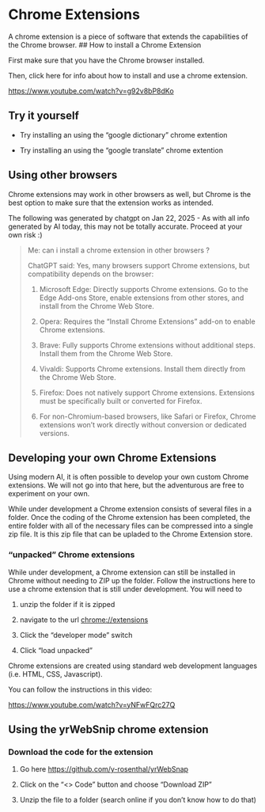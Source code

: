 # <yrChapterNumber></yrChapterNumber> Chrome Extensions

A <yrDef>chrome extension</yrDef> is a piece of software that extends 
the capabilities of the Chrome browser.
## How to install a Chrome Extension

First make sure that you have the Chrome browser installed. 

Then, click here for info about how to install and use a chrome extension.

<https://www.youtube.com/watch?v=g92v8bP8dKo>

## Try it yourself

* Try installing an using the "google dictionary" chrome extention

* Try installing an using the "google translate" chrome extention

## Using other browsers

Chrome extensions may work in other
browsers as well, but Chrome is the best option to make sure that the extension
works as intended. 

The following was generated by chatgpt on Jan 22, 2025 - As with all info
generated by AI today, this may not be totally accurate. Proceed at your 
own risk :)

<blockquote>
<yrLlm date="Jan 22, 2025" url="https://chatgpt.com/c/679126a0-d258-800b-8e33-316bb37b7e97">
Me:
can i install a chrome extension in other browsers ?

ChatGPT said:
Yes, many browsers support Chrome extensions, but compatibility depends on the browser:

1. Microsoft Edge: Directly supports Chrome extensions. Go to the Edge Add-ons Store, enable extensions from other stores, and install from the Chrome Web Store.

2. Opera: Requires the "Install Chrome Extensions" add-on to enable Chrome extensions.

3. Brave: Fully supports Chrome extensions without additional steps. Install them from the Chrome Web Store.

4. Vivaldi: Supports Chrome extensions. Install them directly from the Chrome Web Store.

5. Firefox: Does not natively support Chrome extensions. Extensions must be specifically built or converted for Firefox.

6. For non-Chromium-based browsers, like Safari or Firefox, Chrome extensions won't work directly without conversion or dedicated versions.
</yrLlm>
</blockquote>

## Developing your own Chrome Extensions

Using modern AI, it is often possible to develop your own custom Chrome 
extensions. We will not go into that here, but the adventurous are free to 
experiment on your own. 

While under development a Chrome extension consists of several files in a 
folder. Once the coding of the Chrome extension has been completed, the entire
folder with all of the necessary files can be compressed into a single zip
file. It is this zip file that can be upladed to the Chrome Extension store.

### "unpacked" Chrome extensions 

While under development, a Chrome extension can still be installed in Chrome
without needing to ZIP up the folder. Follow the instructions here
to use a chrome extension that is still under development. You will need to 

1. unzip the folder if it is zipped

2. navigate to the url  <chrome://extensions>

3. Click the "developer mode" switch

4. Click "load unpacked"

Chrome extensions are created using standard web development languages
(i.e. HTML, CSS, Javascript). 

You can follow the instructions in this video:


<https://www.youtube.com/watch?v=yNFwFQrc27Q>


## Using the yrWebSnip chrome extension

### Download the code for the extension

1. Go here <https://github.com/y-rosenthal/yrWebSnap>

2. Click on the "<> Code" button and choose "Download ZIP"

3. Unzip the file to a folder (search online if you don't know how to do that)






